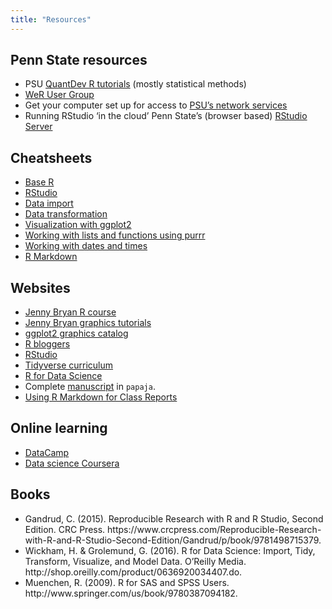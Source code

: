 ```yaml
---
title: "Resources"
---
```


## Penn State resources

- PSU [QuantDev R tutorials](https://quantdev.ssri.psu.edu/tutorials) (mostly statistical methods)
- [WeR User Group](https://www.facebook.com/groups/WeRPennStateRUsersGroup/)
- Get your computer set up for access to [PSU's network services](before-the-bootcamp.html)
- Running RStudio 'in the cloud' Penn State's (browser based) [RStudio Server](rstudio-tlt.html)

## Cheatsheets
- [Base R](http://github.com/rstudio/cheatsheets/raw/master/source/pdfs/base-r.pdf)
- [RStudio](https://www.rstudio.com/wp-content/uploads/2016/01/rstudio-IDE-cheatsheet.pdf)
- [Data import](https://github.com/rstudio/cheatsheets/raw/master/source/pdfs/data-import-cheatsheet.pdf)
- [Data transformation](https://github.com/rstudio/cheatsheets/raw/master/source/pdfs/data-transformation-cheatsheet.pdf)
- [Visualization with ggplot2](https://www.rstudio.com/wp-content/uploads/2016/11/ggplot2-cheatsheet-2.1.pdf)
- [Working with lists and functions using purrr](https://github.com/rstudio/cheatsheets/raw/master/purrr.pdf)
- [Working with dates and times](https://github.com/rstudio/cheatsheets/raw/master/lubridate.pdf)
- [R Markdown](https://www.rstudio.com/wp-content/uploads/2016/03/rmarkdown-cheatsheet-2.0.pdf)

## Websites

- [Jenny Bryan R course](http://stat545.com/topics.html)
- [Jenny Bryan graphics tutorials](http://stat545.com/graph00_index.html)
- [ggplot2 graphics catalog](http://shiny.stat.ubc.ca/r-graph-catalog/)
- [R bloggers](https://www.r-bloggers.com/)
- [RStudio](http://rstudio.com)
- [Tidyverse curriculum](https://dcl-2017-04.github.io/curriculum/)
- [R for Data Science](http://r4ds.had.co.nz/)
- Complete [manuscript](https://github.com/methexp/subliminal-EC) in `papaja`.
- [Using R Markdown for Class Reports](http://www.stat.cmu.edu/~cshalizi/rmarkdown/)

## Online learning

- [DataCamp](http://datacamp.com)
- [Data science Coursera](https://www.coursera.org/specializations/jhu-data-science)

## Books

- Gandrud, C. (2015). Reproducible Research with R and R Studio, Second Edition. CRC Press. https://www.crcpress.com/Reproducible-Research-with-R-and-R-Studio-Second-Edition/Gandrud/p/book/9781498715379.
- Wickham, H. & Grolemund, G. (2016). R for Data Science: Import, Tidy, Transform, Visualize, and Model Data. O’Reilly Media. http://shop.oreilly.com/product/0636920034407.do.
- Muenchen, R. (2009). R for SAS and SPSS Users. http://www.springer.com/us/book/9780387094182.